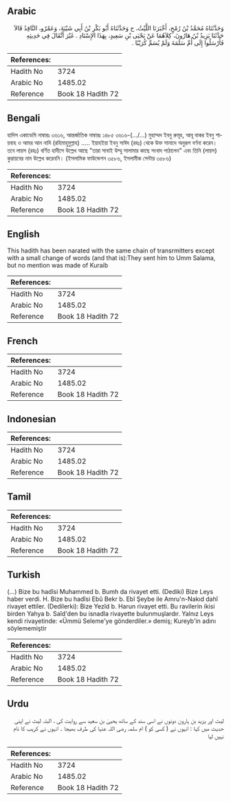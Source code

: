 ## Arabic


<div dir="rtl" lang="ar" style={{fontSize:'larger',backgroundColor:'#f8f9fa',padding:20}}>
وَحَدَّثَنَاهُ مُحَمَّدُ بْنُ رُمْحٍ، أَخْبَرَنَا اللَّيْثُ، ح وَحَدَّثَنَاهُ أَبُو بَكْرِ بْنُ أَبِي شَيْبَةَ، وَعَمْرٌو، النَّاقِدُ قَالاَ حَدَّثَنَا يَزِيدُ بْنُ هَارُونَ، كِلاَهُمَا عَنْ يَحْيَى بْنِ سَعِيدٍ، بِهَذَا الإِسْنَادِ ‏.‏ غَيْرَ أَنَّقَالَ فِي حَدِيثِهِ فَأَرْسَلُوا إِلَى أُمِّ سَلَمَةَ وَلَمْ يُسَمِّ كُرَيْبًا ‏.‏
</div>
<div style={{backgroundColor:'#f8f9fa',padding:20, marginBottom: 10}}><table> <thead> <tr> <th>References:</th> <th></th> </tr> </thead> <tbody><tr><td>Hadith No</td><td>3724</td></tr><tr><td>Arabic No</td><td>1485.02</td></tr><tr><td>Reference</td><td>Book 18 Hadith 72</td></tr></tbody></table></div>

## Bengali


<div dir="ltr" lang="bn" style={{fontSize:'larger',backgroundColor:'#f8f9fa',padding:20}}>
হাদিস একাডেমি নাম্বারঃ ৩৬১৬, আন্তর্জাতিক নাম্বারঃ ১৪৮৫ ৩৬১৬-(.../...) মুহাম্মদ ইবনু রুমূহ, আবূ বাকর ইবনু শায়বাহ ও আমর আন নাদি (রহিমাহুমুল্লাহ) ..... ইয়াহইয়া ইবনু সাঈদ (রহঃ) থেকে উক্ত সানাদে অনুরূপ বর্ণনা করেন। তবে লায়স (রহঃ) বর্ণিত হাদীসে উল্লেখ আছে "তারা সাবাই উম্মু সালামার কাছে সংবাদ পাঠালেন" এবং তিনি (লায়স) কুরায়বের নাম উল্লেখ করেননি। (ইসলামিক ফাউন্ডেশন ৩৫৮৬, ইসলামীক সেন্টার ৩৫৮৬)
</div>
<div style={{backgroundColor:'#f8f9fa',padding:20, marginBottom: 10}}><table> <thead> <tr> <th>References:</th> <th></th> </tr> </thead> <tbody><tr><td>Hadith No</td><td>3724</td></tr><tr><td>Arabic No</td><td>1485.02</td></tr><tr><td>Reference</td><td>Book 18 Hadith 72</td></tr></tbody></table></div>

## English


<div dir="ltr" lang="en" style={{fontSize:'larger',backgroundColor:'#f8f9fa',padding:20}}>
This hadith has been narated with the same chain of transrmitters except with a small change of words (and that is):They sent him to Umm Salama, but no mention was made of Kuraib
</div>
<div style={{backgroundColor:'#f8f9fa',padding:20, marginBottom: 10}}><table> <thead> <tr> <th>References:</th> <th></th> </tr> </thead> <tbody><tr><td>Hadith No</td><td>3724</td></tr><tr><td>Arabic No</td><td>1485.02</td></tr><tr><td>Reference</td><td>Book 18 Hadith 72</td></tr></tbody></table></div>

## French


<div dir="ltr" lang="fr" style={{fontSize:'larger',backgroundColor:'#f8f9fa',padding:20}}>

</div>
<div style={{backgroundColor:'#f8f9fa',padding:20, marginBottom: 10}}><table> <thead> <tr> <th>References:</th> <th></th> </tr> </thead> <tbody><tr><td>Hadith No</td><td>3724</td></tr><tr><td>Arabic No</td><td>1485.02</td></tr><tr><td>Reference</td><td>Book 18 Hadith 72</td></tr></tbody></table></div>

## Indonesian


<div dir="ltr" lang="id" style={{fontSize:'larger',backgroundColor:'#f8f9fa',padding:20}}>

</div>
<div style={{backgroundColor:'#f8f9fa',padding:20, marginBottom: 10}}><table> <thead> <tr> <th>References:</th> <th></th> </tr> </thead> <tbody><tr><td>Hadith No</td><td>3724</td></tr><tr><td>Arabic No</td><td>1485.02</td></tr><tr><td>Reference</td><td>Book 18 Hadith 72</td></tr></tbody></table></div>

## Tamil


<div dir="ltr" lang="ta" style={{fontSize:'larger',backgroundColor:'#f8f9fa',padding:20}}>

</div>
<div style={{backgroundColor:'#f8f9fa',padding:20, marginBottom: 10}}><table> <thead> <tr> <th>References:</th> <th></th> </tr> </thead> <tbody><tr><td>Hadith No</td><td>3724</td></tr><tr><td>Arabic No</td><td>1485.02</td></tr><tr><td>Reference</td><td>Book 18 Hadith 72</td></tr></tbody></table></div>

## Turkish


<div dir="ltr" lang="tr" style={{fontSize:'larger',backgroundColor:'#f8f9fa',padding:20}}>
(…) Bize bu hadîsi Muhammed b. Bumh da rivayet etti. (Dediki) Bize Leys haber verdi. H. Bize bu hadîsi Ebû Bekr b. Ebî Şeybe ile Amru'n-Nakıd dahî rivayet ettiler. (Dedilerki): Bize Yezîd b. Harun rivayet etti. Bu ravilerin ikisi birden Yahya b. Saîd'den bu isnadla rivayette bulunmuşlardır. Yalnız Leys kendi rivayetinde: «Ümmü Seleme'ye gönderdiler.» demiş; Kureyb'in adını söylememiştir
</div>
<div style={{backgroundColor:'#f8f9fa',padding:20, marginBottom: 10}}><table> <thead> <tr> <th>References:</th> <th></th> </tr> </thead> <tbody><tr><td>Hadith No</td><td>3724</td></tr><tr><td>Arabic No</td><td>1485.02</td></tr><tr><td>Reference</td><td>Book 18 Hadith 72</td></tr></tbody></table></div>

## Urdu


<div dir="rtl" lang="ur" style={{fontSize:'larger',backgroundColor:'#f8f9fa',padding:20}}>
لیث اور یزید بن ہارون دونوں نے اسی سند کے ساتھ یحییٰ بن سعید سے روایت کی ، البتہ لیث نے اپنی حدیث میں کہا : انہوں نے ( کسی کو ) ام سلمہ رضی اللہ عنہا کی طرف بھیجا ۔ انہوں نے کریب کا نام نہیں لیا
</div>
<div style={{backgroundColor:'#f8f9fa',padding:20, marginBottom: 10}}><table> <thead> <tr> <th>References:</th> <th></th> </tr> </thead> <tbody><tr><td>Hadith No</td><td>3724</td></tr><tr><td>Arabic No</td><td>1485.02</td></tr><tr><td>Reference</td><td>Book 18 Hadith 72</td></tr></tbody></table></div>